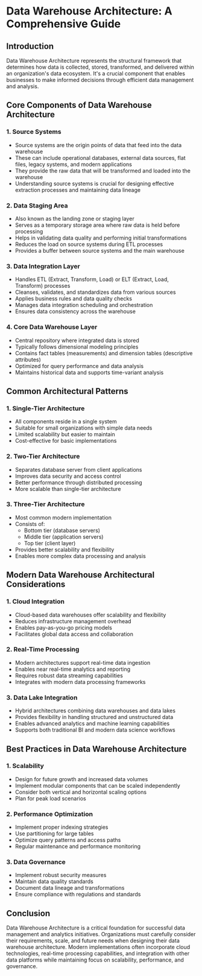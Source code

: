 # Data Warehouse Architecture: A Comprehensive Guide

## Introduction
Data Warehouse Architecture represents the structural framework that determines how data is collected, stored, transformed, and delivered within an organization's data ecosystem. It's a crucial component that enables businesses to make informed decisions through efficient data management and analysis.

## Core Components of Data Warehouse Architecture

### 1. Source Systems
* Source systems are the origin points of data that feed into the data warehouse
* These can include operational databases, external data sources, flat files, legacy systems, and modern applications
* They provide the raw data that will be transformed and loaded into the warehouse
* Understanding source systems is crucial for designing effective extraction processes and maintaining data lineage

### 2. Data Staging Area
* Also known as the landing zone or staging layer
* Serves as a temporary storage area where raw data is held before processing
* Helps in validating data quality and performing initial transformations
* Reduces the load on source systems during ETL processes
* Provides a buffer between source systems and the main warehouse

### 3. Data Integration Layer
* Handles ETL (Extract, Transform, Load) or ELT (Extract, Load, Transform) processes
* Cleanses, validates, and standardizes data from various sources
* Applies business rules and data quality checks
* Manages data integration scheduling and orchestration
* Ensures data consistency across the warehouse

### 4. Core Data Warehouse Layer
* Central repository where integrated data is stored
* Typically follows dimensional modeling principles
* Contains fact tables (measurements) and dimension tables (descriptive attributes)
* Optimized for query performance and data analysis
* Maintains historical data and supports time-variant analysis

## Common Architectural Patterns

### 1. Single-Tier Architecture
* All components reside in a single system
* Suitable for small organizations with simple data needs
* Limited scalability but easier to maintain
* Cost-effective for basic implementations

### 2. Two-Tier Architecture
* Separates database server from client applications
* Improves data security and access control
* Better performance through distributed processing
* More scalable than single-tier architecture

### 3. Three-Tier Architecture
* Most common modern implementation
* Consists of:
  * Bottom tier (database servers)
  * Middle tier (application servers)
  * Top tier (client layer)
* Provides better scalability and flexibility
* Enables more complex data processing and analysis

## Modern Data Warehouse Architectural Considerations

### 1. Cloud Integration
* Cloud-based data warehouses offer scalability and flexibility
* Reduces infrastructure management overhead
* Enables pay-as-you-go pricing models
* Facilitates global data access and collaboration

### 2. Real-Time Processing
* Modern architectures support real-time data ingestion
* Enables near real-time analytics and reporting
* Requires robust data streaming capabilities
* Integrates with modern data processing frameworks

### 3. Data Lake Integration
* Hybrid architectures combining data warehouses and data lakes
* Provides flexibility in handling structured and unstructured data
* Enables advanced analytics and machine learning capabilities
* Supports both traditional BI and modern data science workflows

## Best Practices in Data Warehouse Architecture

### 1. Scalability
* Design for future growth and increased data volumes
* Implement modular components that can be scaled independently
* Consider both vertical and horizontal scaling options
* Plan for peak load scenarios

### 2. Performance Optimization
* Implement proper indexing strategies
* Use partitioning for large tables
* Optimize query patterns and access paths
* Regular maintenance and performance monitoring

### 3. Data Governance
* Implement robust security measures
* Maintain data quality standards
* Document data lineage and transformations
* Ensure compliance with regulations and standards

## Conclusion
Data Warehouse Architecture is a critical foundation for successful data management and analytics initiatives. Organizations must carefully consider their requirements, scale, and future needs when designing their data warehouse architecture. Modern implementations often incorporate cloud technologies, real-time processing capabilities, and integration with other data platforms while maintaining focus on scalability, performance, and governance.